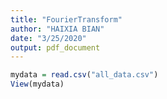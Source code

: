 ---
title: "FourierTransform"
author: "HAIXIA BIAN"
date: "3/25/2020"
output: pdf_document
---

```{r}
mydata = read.csv("all_data.csv")
View(mydata)
```


```{r}



```

